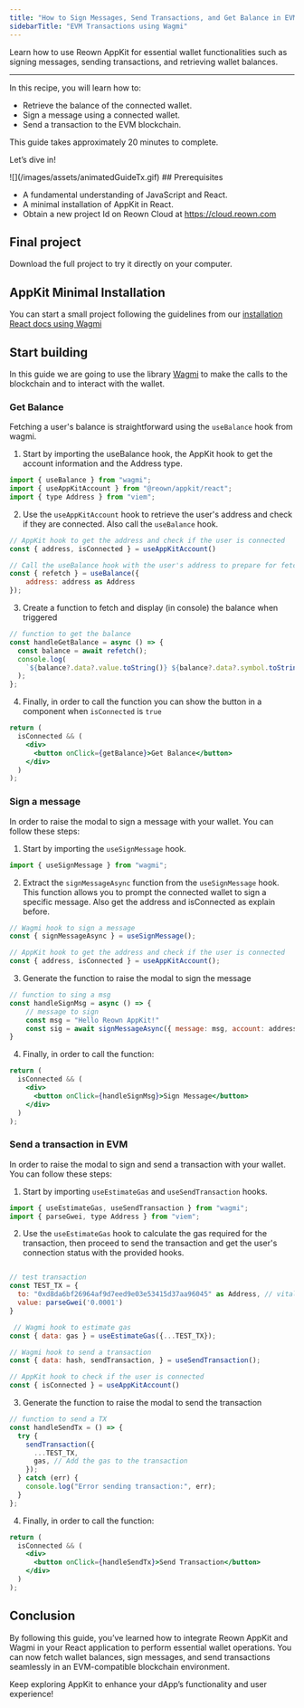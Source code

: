 ```yaml
---
title: "How to Sign Messages, Send Transactions, and Get Balance in EVM using AppKit with Wagmi"
sidebarTitle: "EVM Transactions using Wagmi"
---
```


Learn how to use Reown AppKit for essential wallet functionalities such as signing messages, sending transactions, and retrieving wallet balances.

---

In this recipe, you will learn how to:

- Retrieve the balance of the connected wallet.
- Sign a message using a connected wallet.
- Send a transaction to the EVM blockchain.

This guide takes approximately 20 minutes to complete.

Let’s dive in!
<Frame>
![](/images/assets/animatedGuideTx.gif)
</Frame>
## Prerequisites

- A fundamental understanding of JavaScript and React.
- A minimal installation of AppKit in React.
- Obtain a new project Id on Reown Cloud at https://cloud.reown.com

## Final project
<Card title="Appkit wagmi Example with blockchain interactions" icon="github" href="https://github.com/reown-com/appkit-web-examples/tree/main/react/react-wagmi">
Download the full project to try it directly on your computer.
</Card>

## AppKit Minimal Installation

You can start a small project following the guidelines from our [installation React docs using Wagmi](https://docs.reown.com/appkit/react/core/installation?platform=wagmi)

## Start building

In this guide we are going to use the library [Wagmi](https://wagmi.sh/) to make the calls to the blockchain and to interact with the wallet.

### Get Balance

Fetching a user's balance is straightforward using the `useBalance` hook from wagmi.

1. Start by importing the useBalance hook, the AppKit hook to get the account information and the Address type.

```jsx
import { useBalance } from "wagmi";
import { useAppKitAccount } from "@reown/appkit/react";
import { type Address } from "viem";
```

2. Use the `useAppKitAccount` hook to retrieve the user's address and check if they are connected. Also call the `useBalance` hook.

```jsx
// AppKit hook to get the address and check if the user is connected
const { address, isConnected } = useAppKitAccount()

// Call the useBalance hook with the user's address to prepare for fetching the balance.
const { refetch } = useBalance({
    address: address as Address
});

```

3. Create a function to fetch and display (in console) the balance when triggered

```jsx
// function to get the balance
const handleGetBalance = async () => {
  const balance = await refetch();
  console.log(
    `${balance?.data?.value.toString()} ${balance?.data?.symbol.toString()}`
  );
};
```

4. Finally, in order to call the function you can show the button in a component when `isConnected` is `true`

```jsx
return (
  isConnected && (
    <div>
      <button onClick={getBalance}>Get Balance</button>
    </div>
  )
);
```

### Sign a message

In order to raise the modal to sign a message with your wallet. You can follow these steps:

1. Start by importing the `useSignMessage` hook.

```jsx
import { useSignMessage } from "wagmi";
```

2. Extract the `signMessageAsync` function from the `useSignMessage` hook. This function allows you to prompt the connected wallet to sign a specific message. Also get the address and isConnected as explain before.

```jsx
// Wagmi hook to sign a message
const { signMessageAsync } = useSignMessage();

// AppKit hook to get the address and check if the user is connected
const { address, isConnected } = useAppKitAccount();
```

3. Generate the function to raise the modal to sign the message

```jsx
// function to sing a msg
const handleSignMsg = async () => {
    // message to sign
    const msg = "Hello Reown AppKit!"
    const sig = await signMessageAsync({ message: msg, account: address as Address });
}
```

4. Finally, in order to call the function:

```jsx
return (
  isConnected && (
    <div>
      <button onClick={handleSignMsg}>Sign Message</button>
    </div>
  )
);
```

### Send a transaction in EVM

In order to raise the modal to sign and send a transaction with your wallet. You can follow these steps:

1. Start by importing `useEstimateGas` and `useSendTransaction` hooks.

```jsx
import { useEstimateGas, useSendTransaction } from "wagmi";
import { parseGwei, type Address } from "viem";
```

2. Use the `useEstimateGas` hook to calculate the gas required for the transaction, then proceed to send the transaction and get the user's connection status with the provided hooks.

```jsx

// test transaction
const TEST_TX = {
  to: "0xd8da6bf26964af9d7eed9e03e53415d37aa96045" as Address, // vitalik address
  value: parseGwei('0.0001')
}

 // Wagmi hook to estimate gas
const { data: gas } = useEstimateGas({...TEST_TX});

// Wagmi hook to send a transaction
const { data: hash, sendTransaction, } = useSendTransaction();

// AppKit hook to check if the user is connected
const { isConnected } = useAppKitAccount()
```

3. Generate the function to raise the modal to send the transaction

```jsx
// function to send a TX
const handleSendTx = () => {
  try {
    sendTransaction({
      ...TEST_TX,
      gas, // Add the gas to the transaction
    });
  } catch (err) {
    console.log("Error sending transaction:", err);
  }
};
```

4. Finally, in order to call the function:

```jsx
return (
  isConnected && (
    <div>
      <button onClick={handleSendTx}>Send Transaction</button>
    </div>
  )
);
```

## Conclusion

By following this guide, you’ve learned how to integrate Reown AppKit and Wagmi in your React application to perform essential wallet operations.
You can now fetch wallet balances, sign messages, and send transactions seamlessly in an EVM-compatible blockchain environment.

Keep exploring AppKit to enhance your dApp’s functionality and user experience!
